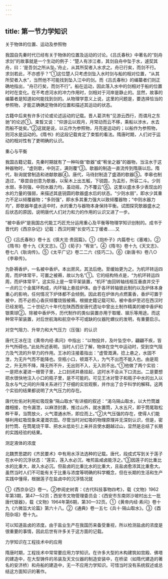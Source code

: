 ```yaml
---
---
---
```

title: 第一节力学知识
---



关于物体的位置、运动及参照物

我国自先秦时代已经有关于物体的位置及运动的讨论。《吕氏春秋》中著名的“刻舟求剑”的故事就是一个生动的例子：“楚人有涉江者，其剑自舟中坠于水，遽契其舟，曰：‘是吾剑之所从坠。’舟止，从其所契者入水求之。舟已行矣，而剑不行。求剑若此，不亦惑乎？”①这位楚人只考虑剑坠入水时剑与船的相对位置，“从其所契者入水”，当然他不可能找到坠入江中的剑。而《吕氏春秋》的编纂者们则正确地指出，“舟已行矣，而剑不行”。船在运动，因此落入水中的剑相对于船的位置时时在变化。在不考虑河水的冲力作用时，剑相对于河岸是静止的。显然，故事的编纂者是知道如何能找到剑的。从物理学意义上说，这里的问题是，要选择恰当的参照物，才能正确确定物体的位置和描述其运动的状态。

古籍中后来有许多讨论或论述运动的记载。晋人葛洪有“见游云西行，而谓月之东驰”的论述①。束晳又说：“仰游云以观月，月常动而云不移，乘船以涉水，水去而船不徙矣。”②这就是说，以云作为参照物，月亮是运动的；以船作为参照物，则河水是运动的。《隋书》的这段记载肯定了束晳的看法。隋唐时期，人们对于运动的相对性有了更明确的认识。

重心与平衡

我国古籍记载，先秦时期就有了一种叫做“欹器”或“宥坐之器”的器物，当注水于这种器物时，“虚则欹，中则正，满则覆”③。欹器的制造一直流传到隋唐以后。隋代，耿询就曾制造和进献欹器④。唐代，马待封制造了盛酒的欹器⑤。李皋也制造过，“皋尝自创意为欹器，以髤木上出五觚，下锐圆，为盂形，所容二斗。少则水弱，多则强，中则水器力均，虽动摇，乃不覆云”⑥。这里以盛水多少表现出的水的力量的强弱，来描述其底锐圆的欹器盛水后的状态。“少则水弱”，即水少其重力不足以倾覆器物；“多则强”，即水多其重力强大以致倾覆器物；“中则水器力均”，即欹器年盛水适中时，水的重力与器物本身保持平衡。试图探究欹器盛水之后状态的原因，说明唐代人们对力和力的作用的认识又进了一步。

“被中香炉”是我国古代能工巧匠充分运用重心及平衡等物理学知识创制的。成书于晋代的《西京杂记》记载：西汉时期“长安巧工丁缓者……又

①《吕氏春秋》卷十五《慎大览·贵因篇》。①《抱朴子》内篇卷七《塞难》。②《隋书》卷十九《天文志》。③《荀子》“宥坐”。④《隋书》卷十九《天文志》、卷七八《耿询传》。⑤《太平广记》卷二二六《伎巧二》。⑥《新唐书》卷八○《李皋传》。

为卧褥香炉，一名被中香炉。本出房风，其法后绝。至缓始更为之。为机环转运四周，而炉体常平，可置之被褥，故以为名”①。它的结构特点是，“为机环转运四周，而炉体常平”。这实际上是一常平架装置，“机环”由回转轴线相互垂直并交于一点的三个金属环构成，内环轴上悬挂炉体。由于各环转轴彼此制约以及炉体本身重心的影响，任何情况下炉体都不会倾倒。因此若在炉体内点燃薰香，香炉可置于被中，而不必担心香灰倾覆烧毁被褥。根据史籍记载可知，被中香炉至迟在西汉时已经发明。二十世纪六十年代在陕西西安唐代遗址中曾出土制作精美的被中香炉和银熏球②。除被中香炉外，历代制作的类似装置亦用于取暖、娱乐等用途。而这种常平架装置，对后世航海和航空中不可或缺的仪器陀螺仪的发明，有重要启示。

对空气阻力、升举力和大气压力（压强）的认识

唐代王冰在注《黄帝内经·素问》中指出：“以物投井，及叶坠空中，翩翩不疾，皆升气所碍也。”此处所述表明，当时人们已了解，物体在空气中运动时，受到空气阻力及气流的升举力的作用。王冰的注接着指出：“虚管溉满，捻上悬之，水固不泄，为无升气而不能降也。空瓶小口，顿溉不入，为气不出而不能入也。由是观之，升无所不降，降无所不升，无出则不入，无入则不出。”①他做了两个实验：一是把水灌进一根管子里，上口封闭并悬挂起，这时水不会从下口流出。二是要想把水很快地注入小口的瓶子里，是不可能的。可见王冰对管子和瓶子中水的出入以及水与气之间的升降关系进行了仔细的实验观察，并作出了合乎科学的解释。这两个实验的结果都说明了大气压力的存在。

唐代杜佑对利用虹吸现象“隔山取水”有详细的叙述：“渴乌隔山取水，以大竹筒雄雌相接，勿令漏泄，以麻漆封裹，推过山外，就水置筒，入水五尺，即于筒尾取松桦干草，当筒放火，火气潜通水所，即应而上。”②大气压强的存在，使得人们能够利用虹吸现象来灌溉农田。尽管当时对虹吸的物理原理并无深刻认识，但是，密封竹筒、在筒尾烧干草、把水从低处引上来并且使水翻越过山，显然是总结了长期的实践经验的结果。

测定液体的浓度

北魏贾思勰的《齐民要术》中有用水浮法选种的记载。唐代，段成式写到关于莲子在水中的沉浮状态：“莲实，莲入水必沉，唯煎盐咸卤能浮之。”③因莲子的比重比水的比重大，故入水必沉。但盐卤的比重比水的比重大，且盐卤愈浓其比重愈大。虽然当时人们不可能有关于比重与浓度等明确的科学概念，但在长期的生活和生产实践中懂得，根据莲子在盐卤中的沉浮情况就

①《西京杂记》卷一。②参阅史树青：《古代科技事物四考》，载《文物》1962年第3期，第47—52页；西安市文物管理委员会：《西安市东南郊沙坡村出土一批唐代银器》，载《文物》1964年第6期，第30—32页。①《黄帝内经·素问》卷十九《六微旨大论篇》第六十八。②《通典》卷一五七《兵十·隔山取水》。③《酉阳杂俎》卷十九。

可以知道盐卤的浓度。由于盐业生产在我国历来备受重视，所以检测盐卤的浓度是很重要的事情，因此后世有许多关于这方面的记载。

力学知识在工程技术中的应用

隋唐时期，工程技术中常常要应用力学知识。在许多大型的木构建筑如宫殿、佛塔的建造中，在大型铸件的吊装及天文仪器的制造安装中，在桥梁（如隋代建造的著名的安济桥）和舟船的建造中，无一不应用力学知识。可惜当时没有系统叙述或总结这方面知识的著作。